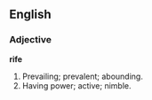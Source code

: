 ==English==

===Adjective===

'''rife'''

#Prevailing; prevalent; abounding.
#Having power; active; nimble.